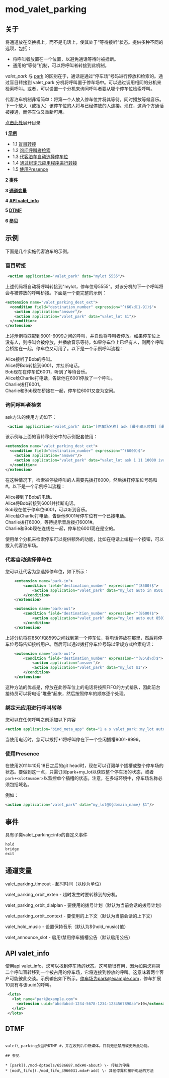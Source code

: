 # **mod_valet_parking**

## 关于

将通道放在交换机上，而不是电话上，使其处于“等待接听”状态。提供多种不同的选项，包括：

- 将呼叫者放置在一个位置，以避免通话等待时被挂断。
- 通用的“等待”机制，可以将呼叫者转接到此机制。

_valet\_park_ 与 [park](https://wiki.freeswitch.org/wiki/Misc.%5FDialplan%5FTools%5Fpark "Misc. Dialplan Tools park") 的区别在于，通话是通过“停车场”号码进行停放和检索的。通过盲目转接到 valet\_park 分机将呼叫置于停车场中。可以通过调用相同的分机来检索呼叫。或者，可以设置一个分机来询问呼叫者要从哪个停车位检索呼叫。

代客泊车机制非常简单：将第一个人放入停车位并将其等待，同时播放等候音乐。下一个放入（或拨入）该停车位的人将与已经停放的人连接。现在，这两个方通话被接通，而停车位又重新可用。

[点击此处](#table-of-contents-标题点击查看)展开目录

**1 [示例](#examples-示例)**
   - 1.1 [盲目转接](#blind-transfer-盲目转接)
   - 1.2 [询问呼叫者检索](#ask-caller-retrieval-询问呼叫者检索)
   - 1.3 [代客泊车自动选择停车位](#valet-autoselect-parking-stall-代客泊车自动选择停车位)
   - 1.4 [通过绑定元应用程序进行转接](#bind-meta-app-for-transfering-通过绑定元应用程序进行转接)
   - 1.5 [使用Presence](#using-presence-使用Presence)
   
**2 [事件](#events-事件)**
   
**3 [通道变量](#channel-variables-通道变量)**
   
**4 [API valet\_info](#api-valet_info-API-valet_info)**
   
**5 [DTMF](#api-valet_info-DTMF)**
   
**6 [参见](#see-also-参见)**

## 示例

下面是几个实施代客泊车的示例。

### 盲目转接

```xml
 <action application="valet_park" data="mylot 5555"/>
```

上述代码将自动将呼叫转接到"mylot，停车位号5555"。对该分机的下一个呼叫将会与被停放的呼叫桥接。下面是一个更完整的示例：

```xml
<extension name="valet_parking_dest_ext">
  <condition field="destination_number" expression="^(60\d[1-9])$">
    <action application="answer"/>
    <action application="valet_park" data="valet_lot $1"/>
  </condition>
</extension>
```

上述示例将匹配到6001-6099之间的呼叫，并自动将呼叫者停放。如果停车位上没有人，则呼叫会被停放，并播放音乐等待。如果停车位上已经有人，则两个呼叫会桥接在一起，停车位又可用了。以下是一个示例呼叫流程：

Alice接听了Bob的呼叫。  
Alice将Bob转接到6001，并挂断电话。  
Bob现在在停车位6001，听到了等待音乐。  
Alice给Charlie打电话，告诉他在6001停放了一个呼叫。  
Charlie拨打6001。  
Charlie和Bob现在桥接在一起，停车位6001又变为空闲。

### 询问呼叫者检索

ask方法的使用方式如下：

```xml
 <action application="valet_park" data="[停车场名称] ask [最小输入位数] [最大输入位数] [超时时间] [提示音]"/>
```

该示例与上面的盲转移部分中的示例配套使用：

```xml
<extension name="valet_parking_dest_ext">
  <condition field="destination_number" expression="^(6000)$">
    <action application="answer"/>
    <action application="valet_park" data="valet_lot ask 1 11 10000 ivr/ivr-enter_ext_pound.wav"/>
  </condition>
</extension>
```

在这种情况下，检索被停放呼叫的人需要先拨打6000，然后拨打停车位号码和#。以下是一个示例呼叫流程：

Alice接到了Bob的电话。  
Alice将Bob转接到6001并挂断电话。  
Bob现在位于停车位6001，可以听到音乐。  
Alice给Charlie打电话，告诉他6001号停车位有一个已接电话。  
Charlie拨打6000，等待提示音后拨打6001#。  
Charlie和Bob现在连线在一起，停车位6001现在是空的。

使用单个分机来检索停车可以提供额外的功能，比如在电话上编程一个按钮，可以拨入代客泊车场。

### 代客自动选择停车位

您可以让代客为您选择停车位，如下所示：

```xml
    <extension name="park-in">
        <condition field="destination_number" expression="^(8500)$">
            <action application="valet_park" data="my_lot auto in 8501 8599"/>
        </condition>
    </extension>

    <extension name="park-out">
        <condition field="destination_number" expression="^(8600)$">
            <action application="valet_park" data="my_lot auto out 8501 8599"/>
        </condition>
    </extension>
```

上述分机将在8501和8599之间找到第一个停车位，将电话停放在那里，然后将停车位号码告知接听用户。然后可以通过拨打停车位号码以常规方式检索电话：

```xml
    <extension name="park-out">
        <condition field="destination_number" expression="^(85\d\d)$">
            <action application="answer"/>
            <action application="valet_park" data="my_lot $1"/>
        </condition>
    </extension>
```

这种方法的优点是，停放在此停车位上的电话将按照FIFO的方式排队，因此前台接待员可以将电话“堆叠”起来，然后按照停车的顺序逐个处理。

### 绑定元应用进行呼叫转移

您可以在任何呼叫之前添加以下内容

```xml
<action application="bind_meta_app" data="1 a s valet_park::my_lot auto in 8001 8999"/>
```

当使用电话时，您可以拨打*1将呼叫停在下一个空闲插槽8001-8999。

### 使用Presence

在使用2011年10月18日之后的git head时，现在可以订阅单个插槽或整个停车场的状态。要做到这一点，只需订阅park+my_lot以获取整个停车场的状态，或者`park+<slotnumber>`以监控单个插槽的状态。注意，在多域环境中，停车场名称必须包括域名。

例如：

```xml
<action application="valet_park" data="my_lot@${domain_name} $1"/>
```
## 事件

具有子类valet_parking::info的自定义事件

```xml
hold
bridge
exit
```

## 通道变量

valet_parking_timeout - 超时时间（以秒为单位）

valet_parking_orbit_exten - 超时发生时要转移到的分机。

valet_parking_orbit_dialplan - 要使用的拨号计划（默认为当前会话的拨号计划）

valet_parking_orbit_context - 要使用的上下文（默认为当前会话的上下文）

valet_hold_music - 设置保持音乐（默认为${hold_music}值）

valet_announce_slot - 启用/禁用停车插槽公告（默认启用公告）

## API valet_info

使用api valet_info，您可以找到停车场的状态。这可能很有用，因为如果您将第二个呼叫盲转移到一个被占用的停车场，它将连接到停放的呼叫。这意味着两个客户可能彼此交谈。示例输出如下所示。停车场为park@example.com，停车扩展10具有与该uuid的呼叫。

```xml
 <lots>
   <lot name="park@example.com">
     <extension uuid="abcdabcd-1234-5678-1234-1234567890ab">10</extension>
   </lot>
 </lots>
```

## DTMF
```

valet\_parking会监听DTMF #，并在收到后中断媒体。目前无法禁用或更改此功能。

## 参见

* [park](./mod-dptools/6586687.mdx#0-about) \- 传统的停靠
* [mod\_fifo](./mod_fifo_3966031.mdx#-add) \- 其他停靠和接听电话的方法
